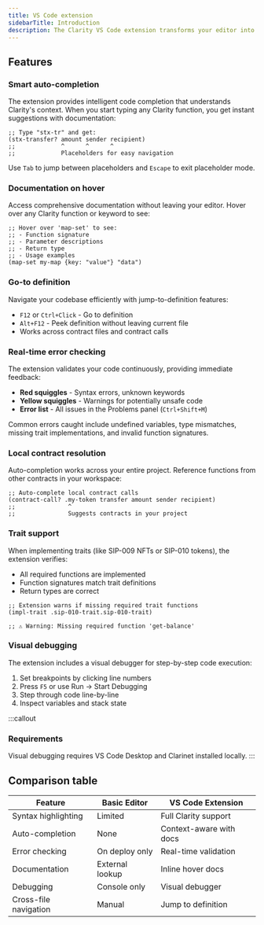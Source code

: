 ```yaml
---
title: VS Code extension
sidebarTitle: Introduction
description: The Clarity VS Code extension transforms your editor into a powerful smart contract development environment. You get syntax highlighting, auto-completion, debugging, and real-time error checking.
---
```


## Features

### Smart auto-completion

The extension provides intelligent code completion that understands Clarity's context. When you start typing any Clarity function, you get instant suggestions with documentation:

```clarity
;; Type "stx-tr" and get:
(stx-transfer? amount sender recipient)
;;             ^      ^      ^
;;             Placeholders for easy navigation
```

Use `Tab` to jump between placeholders and `Escape` to exit placeholder mode.

### Documentation on hover

Access comprehensive documentation without leaving your editor. Hover over any Clarity function or keyword to see:

```clarity
;; Hover over 'map-set' to see:
;; - Function signature
;; - Parameter descriptions
;; - Return type
;; - Usage examples
(map-set my-map {key: "value"} "data")
```

### Go-to definition

Navigate your codebase efficiently with jump-to-definition features:

- `F12` or `Ctrl+Click` - Go to definition
- `Alt+F12` - Peek definition without leaving current file
- Works across contract files and contract calls

### Real-time error checking

The extension validates your code continuously, providing immediate feedback:

- **Red squiggles** - Syntax errors, unknown keywords
- **Yellow squiggles** - Warnings for potentially unsafe code
- **Error list** - All issues in the Problems panel (`Ctrl+Shift+M`)

Common errors caught include undefined variables, type mismatches, missing trait implementations, and invalid function signatures.

### Local contract resolution

Auto-completion works across your entire project. Reference functions from other contracts in your workspace:

```clarity
;; Auto-complete local contract calls
(contract-call? .my-token transfer amount sender recipient)
;;               ^
;;               Suggests contracts in your project
```

### Trait support

When implementing traits (like SIP-009 NFTs or SIP-010 tokens), the extension verifies:

- All required functions are implemented
- Function signatures match trait definitions
- Return types are correct

```clarity
;; Extension warns if missing required trait functions
(impl-trait .sip-010-trait.sip-010-trait)

;; ⚠️ Warning: Missing required function 'get-balance'
```

### Visual debugging

The extension includes a visual debugger for step-by-step code execution:

1. Set breakpoints by clicking line numbers
2. Press `F5` or use Run → Start Debugging
3. Step through code line-by-line
4. Inspect variables and stack state

:::callout
### Requirements
Visual debugging requires VS Code Desktop and Clarinet installed locally.
:::

## Comparison table

| Feature | Basic Editor | VS Code Extension |
|---------|--------------|-------------------|
| Syntax highlighting | Limited | Full Clarity support |
| Auto-completion | None | Context-aware with docs |
| Error checking | On deploy only | Real-time validation |
| Documentation | External lookup | Inline hover docs |
| Debugging | Console only | Visual debugger |
| Cross-file navigation | Manual | Jump to definition |
